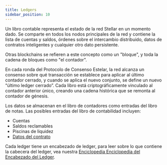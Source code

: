 ```yaml
---
title: Ledgers
sidebar_position: 10
---
```


Un libro contable representa el estado de la red Stellar en un momento dado. Se comparte en todos los nodos principales de la red y contiene la lista de cuentas y saldos, órdenes sobre el intercambio distribuido, datos de contratos inteligentes y cualquier otro dato persistente.

Otras blockchains se refieren a este concepto como un "bloque", y toda la cadena de bloques como "el contador".

En cada ronda del Protocolo de Consenso Estelar, la red alcanza un consenso sobre qué transacción se establece para aplicar al último contador cerrado, y cuando se aplica el nuevo conjunto, se define un nuevo “último ledger cerrado”. Cada libro está criptográficamente vinculado al contador anterior único, creando una cadena histórica que se remonta al contador de génesis.

Los datos se almacenan en el libro de contadores como entradas del libro de notas. Las posibles entradas del libro de contabilidad incluyen:

- Cuentas
- Saldos reclamables
- Piscinas de liquidez
- [Datos del contrato](../../encyclopedia/storage/persisting-data.mdx#ledger-entries)

Cada ledger tiene un encabezado de ledger, para leer sobre lo que contiene la cabecera del ledger, vea nuestra [Enciclopedia Enciclopedia del Encabezado del Ledger](../../encyclopedia/network-configuration/ledger-headers.mdx).
